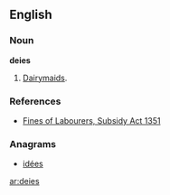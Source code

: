 ==English==

===Noun===
'''deies'''

# {{obsolete}} {{plural of|[[deie]]}}  [[dairymaid|Dairymaids]].

===References===
*[[Wikisource:Fines of Labourers, Subsidy Act 1351|Fines of Labourers, Subsidy Act 1351]]

===Anagrams===
* {{alphagram|deeis}} [[idées#English|idées]]
[[ar:deies]]